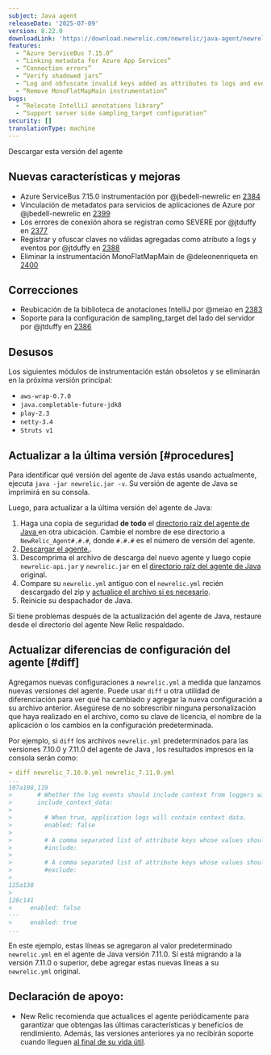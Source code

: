 ```yaml
---
subject: Java agent
releaseDate: '2025-07-09'
version: 8.22.0
downloadLink: 'https://download.newrelic.com/newrelic/java-agent/newrelic-agent/8.22.0/'
features:
  - “Azure ServiceBus 7.15.0”
  - “Linking metadata for Azure App Services”
  - “Connection errors”
  - “Verify shadowed jars”
  - “Log and obfuscate invalid keys added as attributes to logs and events”
  - “Remove MonoFlatMapMain instrumentation”
bugs:
  - “Relocate IntelliJ annotations library”
  - “Support server side sampling_target configuration”
security: []
translationType: machine
---
```


<ButtonGroup>
  <ButtonLink role="button" to="https://download.newrelic.com/newrelic/java-agent/newrelic-agent/8.22.0/" variant="primary">
    Descargar esta versión del agente
  </ButtonLink>
</ButtonGroup>

## Nuevas características y mejoras

* Azure ServiceBus 7.15.0 instrumentación por @jbedell-newrelic en [2384](https://github.com/newrelic/newrelic-java-agent/pull/2384)
* Vinculación de metadatos para servicios de aplicaciones de Azure por @jbedell-newrelic en [2399](https://github.com/newrelic/newrelic-java-agent/pull/2399)
* Los errores de conexión ahora se registran como SEVERE por @jtduffy en [2377](https://github.com/newrelic/newrelic-java-agent/pull/2377)
* Registrar y ofuscar claves no válidas agregadas como atributo a logs y eventos por @jtduffy en [2388](https://github.com/newrelic/newrelic-java-agent/pull/2388)
* Eliminar la instrumentación MonoFlatMapMain de @deleonenriqueta en [2400](https://github.com/newrelic/newrelic-java-agent/pull/2400)

## Correcciones

* Reubicación de la biblioteca de anotaciones IntelliJ por @meiao en [2383](https://github.com/newrelic/newrelic-java-agent/pull/2383)
* Soporte para la configuración de sampling\_target del lado del servidor por @jtduffy en [2386](https://github.com/newrelic/newrelic-java-agent/pull/2386)

## Desusos

Los siguientes módulos de instrumentación están obsoletos y se eliminarán en la próxima versión principal:

* `aws-wrap-0.7.0`
* `java.completable-future-jdk8`
* `play-2.3`
* `netty-3.4`
* `Struts v1`

## Actualizar a la última versión [#procedures]

Para identificar qué versión del agente de Java estás usando actualmente, ejecuta `java -jar newrelic.jar -v`. Su versión de agente de Java se imprimirá en su consola.

Luego, para actualizar a la última versión del agente de Java:

1. Haga una copia de seguridad **de todo** el [directorio raíz del agente de Java ](/docs/agents/manage-apm-agents/troubleshooting/find-agent-root-directory#java-agent)en otra ubicación. Cambie el nombre de ese directorio a `NewRelic_Agent#.#.#`, donde `#.#.#` es el número de versión del agente.
2. [Descargar el agente.](/docs/release-notes/agent-release-notes/java-release-notes).
3. Descomprima el archivo de descarga del nuevo agente y luego copie `newrelic-api.jar` y `newrelic.jar` en el [directorio raíz del agente de Java](/docs/agents/manage-apm-agents/troubleshooting/find-agent-root-directory#java-agent) original.
4. Compare su `newrelic.yml` antiguo con el `newrelic.yml` recién descargado del zip y [actualice el archivo si es necesario](#diff).
5. Reinicie su despachador de Java.

Si tiene problemas después de la actualización del agente de Java, restaure desde el directorio del agente New Relic respaldado.

## Actualizar diferencias de configuración del agente [#diff]

Agregamos nuevas configuraciones a `newrelic.yml` a medida que lanzamos nuevas versiones del agente. Puede usar `diff` u otra utilidad de diferenciación para ver qué ha cambiado y agregar la nueva configuración a su archivo anterior. Asegúrese de no sobrescribir ninguna personalización que haya realizado en el archivo, como su clave de licencia, el nombre de la aplicación o los cambios en la configuración predeterminada.

Por ejemplo, si `diff` los archivos `newrelic.yml` predeterminados para las versiones 7.10.0 y 7.11.0 del agente de Java , los resultados impresos en la consola serán como:

```yaml
➜ diff newrelic_7.10.0.yml newrelic_7.11.0.yml
...
107a108,119
>       # Whether the log events should include context from loggers with support for that.
>       include_context_data:
>
>         # When true, application logs will contain context data.
>         enabled: false
>
>         # A comma separated list of attribute keys whose values should be sent to New Relic.
>         #include:
>
>         # A comma separated list of attribute keys whose values should not be sent to New Relic.
>         #exclude:
>
125a138
>
128c141
<     enabled: false
---
>     enabled: true
...
```

En este ejemplo, estas líneas se agregaron al valor predeterminado `newrelic.yml` en el agente de Java versión 7.11.0. Si está migrando a la versión 7.11.0 o superior, debe agregar estas nuevas líneas a su `newrelic.yml` original.

## Declaración de apoyo:

* New Relic recomienda que actualices el agente periódicamente para garantizar que obtengas las últimas características y beneficios de rendimiento. Además, las versiones anteriores ya no recibirán soporte cuando lleguen [al final de su vida útil](https://docs.newrelic.com/docs/using-new-relic/cross-product-functions/install-configure/notification-changes-new-relic-saas-features-distributed-software/).